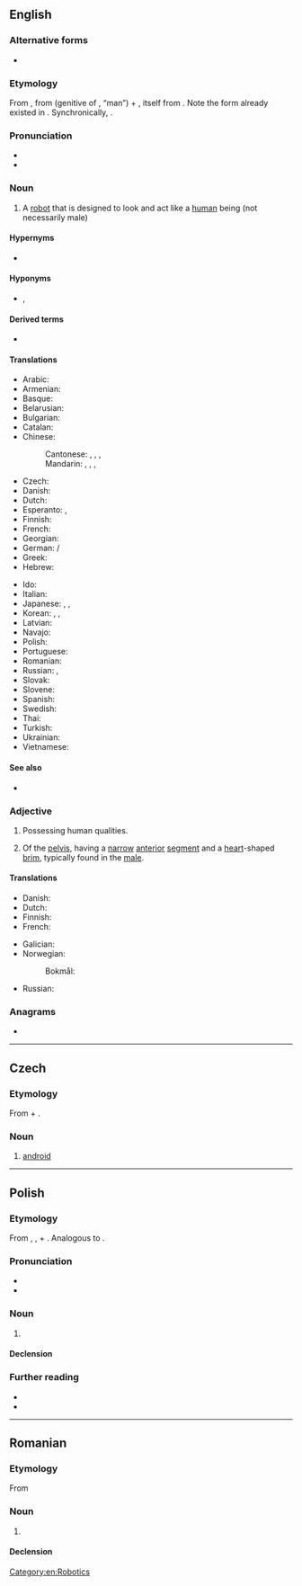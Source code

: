 {{also|Android}}

==English==
{{wikipedia}}

===Alternative forms===
* {{l|en|androides}} {{qualifier|dated}}

===Etymology===
From {{bor|en|NL.|androides}}, from {{der|en|grc|ἀνδρός|}} (genitive of {{m|grc|ἀνήρ}}, “man”) + {{m|grc|-ειδής}}, itself from {{m|grc|εἶδος||form, image, shape, appearance, look}}. Note the form {{m|grc|ἀνδρώδης||manly}} already existed in {{cog|grc|-}}. Synchronically, {{affix|en|andro-|-oid}}.

===Pronunciation===
* {{IPA|en|/ˈænˌdɹɔɪd/}}
* {{audio|en|en-us-android.ogg|Audio (US)}}

===Noun===
{{en-noun}}

# A [[robot]] that is designed to look and act like a [[human]] being (not necessarily male)

====Hypernyms====
* {{l|en|robot}}

====Hyponyms====
* {{l|en|gynoid}}, {{l|en|fembot}}

====Derived terms====
* {{l|en|droid}}

====Translations====
{{trans-top|robot with human form}}
* Arabic: {{t|ar|أندرويد|m}}
* Armenian: {{t|hy|անդրոիդ}}
* Basque: {{t-needed|eu}}
* Belarusian: {{t|be|андро́ід|m}}
* Bulgarian: {{t|bg|андрои́д|m}}
* Catalan: {{t+|ca|androide|m}}
* Chinese:
*: Cantonese: {{t|yue|仿生人|tr=fong2 sang1 jan4}}, {{t|yue|人造人|tr=jan4 zou6 jan4}}, {{t|yue|人形機械人}}, {{t|yue|人形机械人|tr=jan4 jing4 gei1 haai3 jan4}}
*: Mandarin: {{t|cmn|人形機器人}}, {{t|cmn|人形机器人|tr=rénxíng jīqìrén}}, {{t|cmn|仿生人|tr=fǎngshēngrén}}, {{t|cmn|人造人|tr=rénzàorén}}
* Czech: {{t+|cs|android|m}}
* Danish: {{t+|da|androide|c}}
* Dutch: {{t+|nl|androïde|m}}
* Esperanto: {{t|eo|homaŭtomato}}, {{t|eo|androido}}
* Finnish: {{t+|fi|androidi}}
* French: {{t+|fr|androïde|m}}
* Georgian: {{t|ka|ანდროიდი}}
* German: {{t+|de|Android|m}} / {{t+|de|Androide|m}}
* Greek: {{t+|el|ανδροειδές|n}}
* Hebrew: {{t|he|אַנְדְּרוֹאִיד|m}}
{{trans-mid}}
* Ido: {{t+|io|androido}}
* Italian: {{t+|it|androide|m}}
* Japanese: {{t|ja|人造人間|tr=じんぞうにんげん, jinzō ningen}}, {{t|ja|アンドロイド|tr=andoroido}}, {{t+|ja|ロボット|tr=robotto}}
* Korean: {{t|ko|안드로이드}}, {{t+|ko|로봇}}, {{t+|ko|인조인간(人造人間)}}
* Latvian: {{t-needed|lv}}
* Navajo: {{t|nv|béésh hináanii}}
* Polish: {{t+|pl|android|m}}
* Portuguese: {{t+|pt|androide|m}}
* Romanian: {{t+|ro|android|m}}
* Russian: {{t+|ru|андро́ид|m}}, {{t+|ru|ро́бот|m}}
* Slovak: {{t|sk|android|m}}
* Slovene: {{t|sl|android|m}}
* Spanish: {{t+|es|androide|m}}
* Swedish: {{t+|sv|android|c}}
* Thai: {{t-needed|th}}
* Turkish: {{t+|tr|android}}
* Ukrainian: {{t|uk|андро́їд|m}}
* Vietnamese: {{t-needed|vi}}
{{trans-bottom}}

====See also====
* {{l|en|cyborg}}

===Adjective===
{{en-adj}}

# Possessing human qualities.
# {{lb|en|anatomy|in [[pelvimetry]]}} Of the [[pelvis]], having a [[narrow]] [[anterior]] [[segment]] and a [[heart]]-shaped [[brim]], typically found in the [[male]].

====Translations====
{{trans-top|possessing human qualities}}
* Danish: {{t|da|android}}
* Dutch: {{t+|nl|androïde|m}}
* Finnish: {{t+|fi|ihmismäinen}}
* French: {{t+|fr|androïde|m}}
{{trans-mid}}
* Galician: {{t|gl|androide|m|f}}
* Norwegian:
*: Bokmål: {{t|nb|androide|m}}
* Russian: {{t+|ru|человекоподо́бный}}
{{trans-bottom}}

===Anagrams===
* {{anagrams|en|a=addinor|Dinardo|Dorinda}}

[[Category:en:Robotics]]

----

==Czech==

===Etymology===
From {{lbor|cs|grc|ἀνδρός||man|notext=1}} + {{m|grc|-ειδής||form, appearance}}. {{etystub|cs}}

===Noun===
{{cs-noun|g=m}}

# [[#English|android]]

----

==Polish==
{{wp|lang=pl}}

===Etymology===
From {{lbor|pl|grc|ἀνήρ||man|notext=1}}, {{m|grc|ἀνδρός}}, + {{m|grc|-ειδής||form, appearance}}. Analogous to {{affix|pl|andro-|-id}}.

===Pronunciation===
* {{pl-IPA}}
* {{audio|pl|Pl-android.ogg|Audio}}

===Noun===
{{pl-noun|m-an}}

# {{l|en|android}}

====Declension====
{{pl-decl-noun-m-an}}

===Further reading===
* {{R:pl:WSJP}}
* {{R:PWN}}

{{c|pl|Robotics|Science fiction}}

----

==Romanian==

===Etymology===
From {{bor|ro|fr|androïde}}

===Noun===
{{ro-noun|m|androizi}}

# {{l|en|android}}

====Declension====
{{ro-noun-m|pl=androizi}}